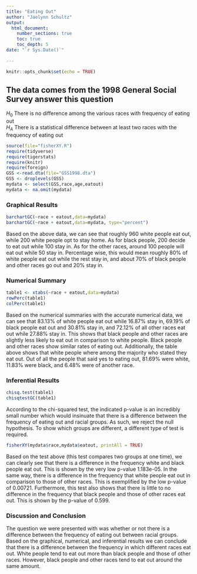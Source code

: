 ```yaml
---
title: "Eating Out"
author: "Jaelynn Schultz"
output: 
  html_document:
    number_sections: true
    toc: true
    toc_depth: 5
date: "`r Sys.Date()`"    
    
---
```


```r
knitr::opts_chunk$set(echo = TRUE)
```

## The data comes from the 1998 General Social Survey answer this question

$H_0$ There is no difference among the various races with frequency of eating out  
$H_A$ There is a statistical difference between at least two races with the frequency of eating out  


```r
source(file="fisherXY.R")
require(tidyverse)
require(tigerstats)
require(knitr)
require(foreign)
GSS <-read.dta(file="GSS1998.dta")
GSS <- droplevels(GSS)
mydata <- select(GSS,race,age,eatout)
mydata <- na.omit(mydata)
```

### Graphical Results

```r
barchartGC(~race + eatout,data=mydata)
barchartGC(~race + eatout,data=mydata, type="percent")

```
  
Based on the above data, we can see that roughly 960 white people eat out, while 200 white people opt to stay home. As for black people, 200 decide to eat out while 100 stay in. As for the other races, around 100 people will eat out while 50 stay in. Percentage wise, this would mean roughly 80% of white people eat out while the rest stay in, and about 70% of black people and other races go out and 20% stay in.  

### Numerical Summary

```r
table1 <- xtabs(~race + eatout,data=mydata)
rowPerc(table1)
colPerc(table1)
```
  
Based on the numerical summaries with the accurate numerical data, we can see that 83.13% of white people eat out while 16.87% stay in, 69.19% of black people eat out and 30.81% stay in, and 72.12% of all other races eat out while 27.88% stay in. This shows that black people and other races are slightly less likely to eat out in comparison to white people. Black people and other races show similar rates of eating out. Additionally, the table above shows that white people where among the majority who stated they eat out. Out of all the people that said yes to eating out, 81.69% were white, 11.83% were black, and 6.48% were of another race. 


### Inferential Results

```r
chisq.test(table1)
chisqtestGC(table1)
```
  
According to the chi-squared test, the indicated p-value is an incredibly small number which would insinuate that there is a difference between the frequency of eating out and racial groups. As such, we reject the null hypothesis. To show which groups are different, a different type of test is required. 


```r
fisherXY(mydata$race,mydata$eatout, printAll = TRUE)
```

Based on the test above (this test compares two groups at one time), we can clearly see that there is a difference in the frequency white and black people eat out. This is shown by the very low p-value 1.183e-05. In the same way, there is a difference in the frequency that white people eat out in comparison to those of other races. This is exemplified by the low p-value of 0.00721. Furthermore, this test also shows that there is little to no difference in the frequency that black people and those of other races eat out. This is shown by the p-value of 0.599.

### Discussion and Conclusion
  
The question we were presented with was whether or not there is a difference between the frequency of eating out between racial groups. Based on the graphical, numerical, and inferential results we can conclude that there is a difference between the frequency in which different races eat out. White people tend to eat out more than black people and those of other races. However, black people and other races tend to eat out around the same amount. 